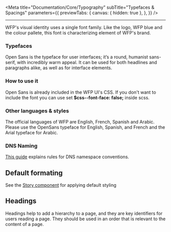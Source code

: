 
<Meta
  title="Documentation/Core/Typography"
  subTitle="Typefaces & Spacings"
  parameters={{
    previewTabs: {
      canvas: { hidden: true },
    },
  }}
/>

<hr/>

WFP's visual identity uses a single font family. Like the logo,
WFP blue and the colour pallete, this font is characterizing element of WFP's brand.

### Typefaces

Open Sans is the typeface for user interfaces; it’s a round, humanist
sans-serif, with incredibly warm appeal. It can be used for both headlines and
paragraphs alike, as well as for interface elements.

### How to use it

Open Sans is already included in the WFP UI's CSS. If you don't want to
include the font you can use set **\$css--font-face: false;** inside scss.

### Other languages & styles

The official languages of WFP are English, French, Spanish and Arabic. 
Please use the OpenSans typeface for English, Spanish, and French and the Arial typeface for Arabic.

### DNS Naming

[This guide](https://newgo.wfp.org/documents/dns-conventions/) explains rules for DNS namespace conventions.

## Default formating

See the [Story component](?path=/docs/components-content-related-story--story-text) for applying default styling

## Headings

Headings help to add a hierarchy to a page, and they are key identifiers for
users reading a page. They should be used in an order that is relevant to the
content of a page.

<Typography />
